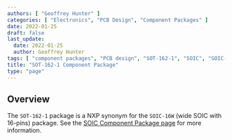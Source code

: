 ```yaml
---
authors: [ "Geoffrey Hunter" ]
categories: [ "Electronics", "PCB Design", "Component Packages" ]
date: 2022-01-25
draft: false
last_update:
  date: 2022-01-25
  author: Geoffrey Hunter
tags: [ "component packages", "PCB design", "SOT-162-1", "SOIC", "SOIC-16", "SOIC-16W", "NXP" ]
title: "SOT-162-1 Component Package"
type: "page"
---
```


## Overview

The `SOT-162-1` package is a NXP synonym for the `SOIC-16W` (wide SOIC with 16-pins) package. See the [SOIC Component Package page](../soic-component-package) for more information.
